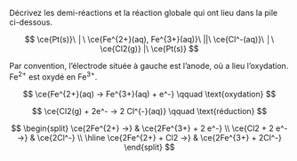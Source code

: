 ::: {.Exercise data-latex=""}

Décrivez les demi-réactions et la réaction globale qui ont lieu dans la pile ci-dessous.

$$
\ce{Pt(s)}\ │\ \ce{Fe^{2+}(aq), Fe^{3+}(aq)}\ ||\ \ce{Cl^-(aq)}\ │\ \ce{Cl2(g)} |\ \ce{Pt(s)}
$$

\vspace{\stretch{1}}

:::

::: {.Answer data-latex=""}

Par convention, l’électrode située à gauche est l’anode, où a lieu l’oxydation. Fe^2+^ est oxydé en Fe^3+^.

$$
\ce{Fe^{2+}(aq) -> Fe^{3+}(aq) + e^-} \qquad \text{oxydation}
$$

$$
\ce{Cl2(g) + 2e^- -> 2 Cl^{-}(aq)} \qquad \text{réduction}
$$

$$
\begin{split}
\ce{2Fe^{2+} ->} & \ce{2Fe^{3+} + 2 e^-} \\
\ce{Cl2 + 2 e^- ->} & \ce{2Cl^-} \\
\hline
\ce{2Fe^{2+} + Cl2 ->} & \ce{2Fe^{3+} + 2Cl^-}
\end{split}
$$

:::

